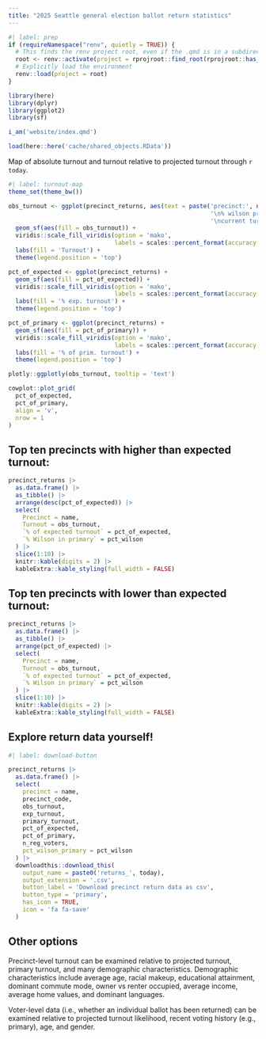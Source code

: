 ```yaml
---
title: "2025 Seattle general election ballot return statistics"
---
```

```r
#| label: prep
if (requireNamespace("renv", quietly = TRUE)) {
  # This finds the renv project root, even if the .qmd is in a subdirectory
  root <- renv::activate(project = rprojroot::find_root(rprojroot::has_file("renv.lock")))
  # Explicitly load the environment
  renv::load(project = root)
}

library(here)
library(dplyr)
library(ggplot2)
library(sf)

i_am('website/index.qmd')

load(here::here('cache/shared_objects.RData'))
```

Map of absolute turnout and turnout relative to projected turnout through `r today`. 

```r
#| label: turnout-map
theme_set(theme_bw())

obs_turnout <- ggplot(precinct_returns, aes(text = paste('precinct:', name, 
                                                         '\n% wilson primary:', round(pct_wilson, 3),
                                                         '\ncurrent turnout:', round(obs_turnout, 3)))) +
  geom_sf(aes(fill = obs_turnout)) +
  viridis::scale_fill_viridis(option = 'mako', 
                              labels = scales::percent_format(accuracy = 0.1)) +
  labs(fill = 'Turnout') +
  theme(legend.position = 'top')

pct_of_expected <- ggplot(precinct_returns) +
  geom_sf(aes(fill = pct_of_expected)) +
  viridis::scale_fill_viridis(option = 'mako', 
                              labels = scales::percent_format(accuracy = 0.1)) +
  labs(fill = '% exp. turnout') +
  theme(legend.position = 'top')

pct_of_primary <- ggplot(precinct_returns) +
  geom_sf(aes(fill = pct_of_primary)) +
  viridis::scale_fill_viridis(option = 'mako', 
                              labels = scales::percent_format(accuracy = 0.1)) +
  labs(fill = '% of prim. turnout') +
  theme(legend.position = 'top')

plotly::ggplotly(obs_turnout, tooltip = 'text')

cowplot::plot_grid(
  pct_of_expected,
  pct_of_primary,
  align = 'v',
  nrow = 1
)
```

## Top ten precincts with higher than expected turnout:
```r
precinct_returns |>
  as.data.frame() |>
  as_tibble() |>
  arrange(desc(pct_of_expected)) |>
  select(
    Precinct = name,
    Turnout = obs_turnout,
    `% of expected turnout` = pct_of_expected,
    `% Wilson in primary` = pct_wilson
  ) |>
  slice(1:10) |>
  knitr::kable(digits = 2) |>
  kableExtra::kable_styling(full_width = FALSE)
```

## Top ten precincts with lower than expected turnout:
```r
precinct_returns |>
  as.data.frame() |>
  as_tibble() |>
  arrange(pct_of_expected) |>
  select(
    Precinct = name,
    Turnout = obs_turnout,
    `% of expected turnout` = pct_of_expected,
    `% Wilson in primary` = pct_wilson
  ) |>
  slice(1:10) |>
  knitr::kable(digits = 2) |>
  kableExtra::kable_styling(full_width = FALSE)
```

## Explore return data yourself!

```r
#| label: download-button

precinct_returns |>
  as.data.frame() |>
  select(
    precinct = name,
    precinct_code,
    obs_turnout,
    exp_turnout,
    primary_turnout,
    pct_of_expected,
    pct_of_primary,
    n_reg_voters,
    pct_wilson_primary = pct_wilson
  ) |>
  downloadthis::download_this(
    output_name = paste0('returns_', today),
    output_extension = '.csv',
    button_label = 'Download precinct return data as csv',
    button_type = 'primary',
    has_icon = TRUE,
    icon = 'fa fa-save'
  )

```
## Other options

Precinct-level turnout can be examined relative to projected turnout, primary turnout, and many demographic characteristics. Demographic characteristics include average age, racial makeup, educational attainment, dominant commute mode, owner vs renter occupied, average income, average home values, and dominant languages. 

Voter-level data (i.e., whether an individual ballot has been returned) can be examined relative to projected turnout likelihood, recent voting history (e.g., primary), age, and gender.
